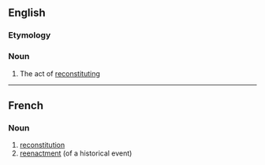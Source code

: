 ==English==

===Etymology===
{{prefix|en|re|constitution}}

===Noun===
{{en-noun|~}}

# The act of [[reconstitute|reconstituting]]

----

==French==

===Noun===
{{fr-noun|f}}

# [[#English|reconstitution]]
# [[reenactment]] (of a historical event)